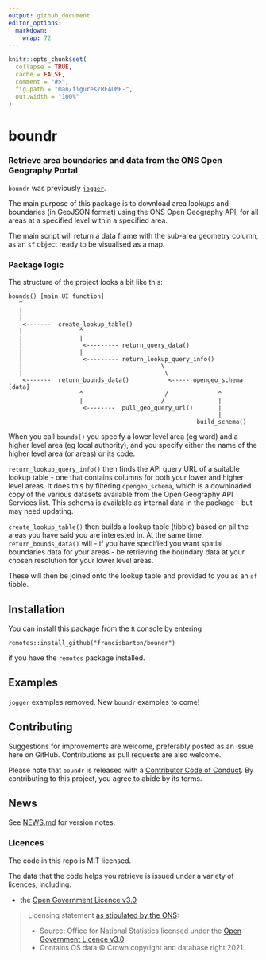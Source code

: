 ```yaml
---
output: github_document
editor_options: 
  markdown: 
    wrap: 72
---
```


<!-- README.md is generated from README.Rmd. Please edit that file -->

```r
knitr::opts_chunk$set(
  collapse = TRUE,
  cache = FALSE,
  comment = "#>",
  fig.path = "man/figures/README-",
  out.width = "100%"
)


```

# boundr

<!-- badges: start -->

<!-- badges: end -->

### Retrieve area boundaries and data from the ONS Open Geography Portal

`boundr` was previously
[`jogger`](https://github.com/francisbarton/jogger).

The main purpose of this package is to download area lookups and
boundaries (in GeoJSON format) using the ONS Open Geography API, for all
areas at a specified level within a specified area.

The main script will return a data frame with the sub-area geometry
column, as an `sf` object ready to be visualised as a map.

### Package logic

The structure of the project looks a bit like this:

    bounds() [main UI function]
       ^
       |
       |
        <-------  create_lookup_table()
       |                ^
       |                |
       |                 <--------- return_query_data()
       |                |
       |                 <--------- return_lookup_query_info() 
       |                                       \
       |                                        \
        <-------  return_bounds_data()           <----- opengeo_schema [data]
                        ^                       /              ^
                        |                      /               |
                         <--------  pull_geo_query_url()       |
                                                               |
                                                         build_schema()

When you call `bounds()` you specify a lower level area (eg ward) and a higher level area (eg local authority), and you specify either the name of the higher level area (or areas) or its code.

`return_lookup_query_info()` then finds the API query URL of a suitable lookup table - one that contains columns for both your lower and higher level areas. It does this by filtering `opengeo_schema`, which is a downloaded copy of the various datasets available from the Open Geography API Services list. This schema is available as internal data in the package - but may need updating.

`create_lookup_table()` then builds a lookup table (tibble) based on all the areas you have said you are interested in. At the same time, `return_bounds_data()` will - if you have specified you want spatial boundaries data for your areas - be retrieving the boundary data at your chosen resolution for your lower level areas.

These will then be joined onto the lookup table and provided to you as an `sf` tibble. 


## Installation

You can install this package from the `R` console by entering

    remotes::install_github("francisbarton/boundr")

if you have the `remotes` package installed.

## Examples

`jogger` examples removed. New `boundr` examples to come!

## Contributing

Suggestions for improvements are welcome, preferably posted as an issue
here on GitHub. Contributions as pull requests are also welcome.

Please note that `boundr` is released with a [Contributor Code of
Conduct](https://contributor-covenant.org/version/2/0/CODE_OF_CONDUCT.html).
By contributing to this project, you agree to abide by its terms.

## News

See [NEWS.md](NEWS.md) for version notes.

### Licences

The code in this repo is MIT licensed.

The data that the code helps you retrieve is issued under a variety of
licences, including:

-   the [Open Government Licence
    v3.0](https://www.nationalarchives.gov.uk/doc/open-government-licence/version/3/)

> Licensing statement [as stipulated by the
> ONS](https://www.ons.gov.uk/methodology/geography/licences):
>
> -   Source: Office for National Statistics licensed under the [Open
>     Government Licence
>     v3.0](https://www.nationalarchives.gov.uk/doc/open-government-licence/version/3/)
> -   Contains OS data © Crown copyright and database right 2021.
